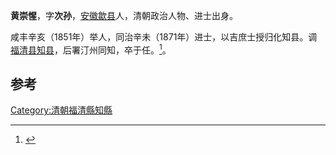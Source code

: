 '''黄崇惺'''，字'''次孙'''，[[安徽|安徽]][[歙县|歙县]]人，清朝政治人物、进士出身。

咸丰辛亥（1851年）举人，同治辛未（1871年）进士，以吉庶士授归化知县。调[[福清县|福清县]][[知县|知县]]，后署汀州同知，卒于任。<ref>{{cite news|title=福清市志  第四节　明代县衙|url=http://www.fzdqw.com/ShowText.asp?ToBook=1100&index=1135|accessdate=2013-08-11|newspaper=福州地情网|deadurl=yes|archiveurl=https://web.archive.org/web/20150528034308/http://www.fzdqw.com/ShowText.asp?ToBook=1100&index=1135|archivedate=2015-05-28}}</ref>。

==参考==
{{reflist}}
{{清朝人物小作品}}
{{同治十年辛未科殿試金榜}}
[[Category:清朝福清縣知縣|Category:清朝福清縣知縣]]